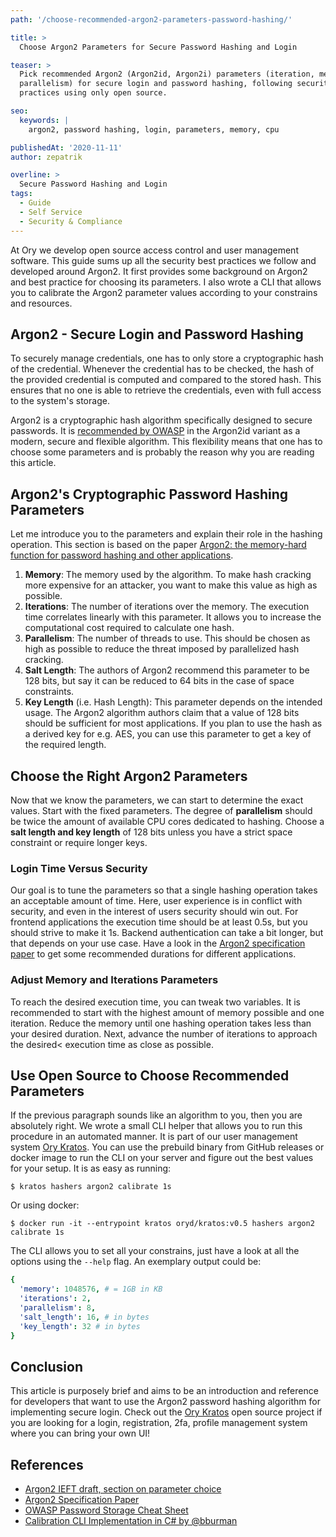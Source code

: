 ```yaml
---
path: '/choose-recommended-argon2-parameters-password-hashing/'

title: >
  Choose Argon2 Parameters for Secure Password Hashing and Login

teaser: >
  Pick recommended Argon2 (Argon2id, Argon2i) parameters (iteration, memory,
  parallelism) for secure login and password hashing, following security best
  practices using only open source.

seo:
  keywords: |
    argon2, password hashing, login, parameters, memory, cpu

publishedAt: '2020-11-11'
author: zepatrik

overline: >
  Secure Password Hashing and Login
tags:
  - Guide
  - Self Service
  - Security & Compliance
---
```


At Ory we develop open source access control and user management software. This
guide sums up all the security best practices we follow and developed around
Argon2. It first provides some background on Argon2 and best practice for
choosing its parameters. I also wrote a CLI that allows you to calibrate the
Argon2 parameter values according to your constrains and resources.

## Argon2 - Secure Login and Password Hashing

To securely manage credentials, one has to only store a cryptographic hash of
the credential. Whenever the credential has to be checked, the hash of the
provided credential is computed and compared to the stored hash. This ensures
that no one is able to retrieve the credentials, even with full access to the
system's storage.

Argon2 is a cryptographic hash algorithm specifically designed to secure
passwords. It is
[recommended by OWASP](https://cheatsheetseries.owasp.org/cheatsheets/Password_Storage_Cheat_Sheet.html#argon2id)
in the Argon2id variant as a modern, secure and flexible algorithm. This
flexibility means that one has to choose some parameters and is probably the
reason why you are reading this article.

## Argon2's Cryptographic Password Hashing Parameters

Let me introduce you to the parameters and explain their role in the hashing
operation. This section is based on the paper
[Argon2: the memory-hard function for password hashing and other applications](https://password-hashing.net/argon2-specs.pdf).

1. **Memory**: The memory used by the algorithm. To make hash cracking more
   expensive for an attacker, you want to make this value as high as possible.
2. **Iterations**: The number of iterations over the memory. The execution time
   correlates linearly with this parameter. It allows you to increase the
   computational cost required to calculate one hash.
3. **Parallelism**: The number of threads to use. This should be chosen as high
   as possible to reduce the threat imposed by parallelized hash cracking.
4. **Salt Length**: The authors of Argon2 recommend this parameter to be 128
   bits, but say it can be reduced to 64 bits in the case of space constraints.
5. **Key Length** (i.e. Hash Length): This parameter depends on the intended
   usage. The Argon2 algorithm authors claim that a value of 128 bits should be
   sufficient for most applications. If you plan to use the hash as a derived
   key for e.g. AES, you can use this parameter to get a key of the required
   length.

## Choose the Right Argon2 Parameters

Now that we know the parameters, we can start to determine the exact values.
Start with the fixed parameters. The degree of **parallelism** should be twice
the amount of available CPU cores dedicated to hashing. Choose a **salt length
and key length** of 128 bits unless you have a strict space constraint or
require longer keys.

### Login Time Versus Security

Our goal is to tune the parameters so that a single hashing operation takes an
acceptable amount of time. Here, user experience is in conflict with security,
and even in the interest of users security should win out. For frontend
applications the execution time should be at least 0.5s, but you should strive
to make it 1s. Backend authentication can take a bit longer, but that depends on
your use case. Have a look in the
[Argon2 specification paper](https://password-hashing.net/argon2-specs.pdf) to
get some recommended durations for different applications.

### Adjust Memory and Iterations Parameters

To reach the desired execution time, you can tweak two variables. It is
recommended to start with the highest amount of memory possible and one
iteration. Reduce the memory until one hashing operation takes less than your
desired duration. Next, advance the number of iterations to approach the
desired< execution time as close as possible.

## Use Open Source to Choose Recommended Parameters

If the previous paragraph sounds like an algorithm to you, then you are
absolutely right. We wrote a small CLI helper that allows you to run this
procedure in an automated manner. It is part of our user management system
[Ory Kratos](https://github.com/ory/kratos). You can use the prebuild binary
from GitHub releases or docker image to run the CLI on your server and figure
out the best values for your setup. It is as easy as running:

```
$ kratos hashers argon2 calibrate 1s
```

Or using docker:

```
$ docker run -it --entrypoint kratos oryd/kratos:v0.5 hashers argon2 calibrate 1s
```

The CLI allows you to set all your constrains, just have a look at all the
options using the `--help` flag. An exemplary output could be:

```yaml
{
  'memory': 1048576, # = 1GB in KB
  'iterations': 2,
  'parallelism': 8,
  'salt_length': 16, # in bytes
  'key_length': 32 # in bytes
}
```

## Conclusion

This article is purposely brief and aims to be an introduction and reference for
developers that want to use the Argon2 password hashing algorithm for
implementing secure login. Check out the
[Ory Kratos](https://github.com/ory/kratos) open source project if you are
looking for a login, registration, 2fa, profile management system where you can
bring your own UI!

## References

- [Argon2 IEFT draft, section on parameter choice](https://tools.ietf.org/html/draft-irtf-cfrg-argon2-11#section-4)
- [Argon2 Specification Paper](https://password-hashing.net/argon2-specs.pdf)
- [OWASP Password Storage Cheat Sheet](https://cheatsheetseries.owasp.org/cheatsheets/Password_Storage_Cheat_Sheet.html)
- [Calibration CLI Implementation in C# by @bburman](https://github.com/bburman/Twelve21.PasswordStorage)
